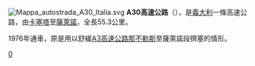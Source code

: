 [[File:Mappa_autostrada_A30_Italia.svg|right]]
'''A30高速公路'''（{{lang-it|Autostrada A31}}），是[[義大利|義大利]]一條高速公路，由[[卡塞塔|卡塞塔]]至[[薩萊諾|薩萊諾]]，全長55.3公里。

1976年通車，原是用以舒緩[[A3高速公路_(義大利)|A3高速公路]][[那不勒斯|那不勒斯]]至薩萊諾段擠塞的情形。

[[Category:義大利高速公路|0]]



{{意大利高速公路}}